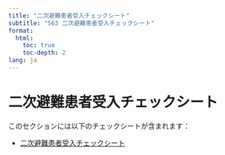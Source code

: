 ```yaml
---
title: "二次避難患者受入チェックシート"
subtitle: "563 二次避難患者受入チェックシート"
format: 
  html:
    toc: true
    toc-depth: 2
lang: ja
---
```


# 二次避難患者受入チェックシート

このセクションには以下のチェックシートが含まれます：

- [二次避難患者受入チェックシート](二次避難患者受入チェックシート.qmd)

